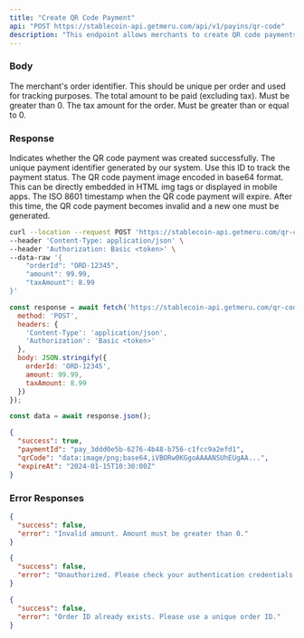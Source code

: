 ```yaml
---
title: "Create QR Code Payment"
api: "POST https://stablecoin-api.getmeru.com/api/v1/payins/qr-code"
description: "This endpoint allows merchants to create QR code payments for payment collection"
---
```


### Body

<ParamField body="orderId" type="string" required>
  The merchant's order identifier. This should be unique per order and used for tracking purposes.
</ParamField>

<ParamField body="amount" type="number" required>
  The total amount to be paid (excluding tax). Must be greater than 0.
</ParamField>

<ParamField body="taxAmount" type="number" required>
  The tax amount for the order. Must be greater than or equal to 0.
</ParamField>

### Response

<ResponseField name="success" type="boolean">
  Indicates whether the QR code payment was created successfully.
</ResponseField>

<ResponseField name="paymentId" type="string">
  The unique payment identifier generated by our system. Use this ID to track the payment status.
</ResponseField>

<ResponseField name="qrCode" type="string">
  The QR code payment image encoded in base64 format. This can be directly embedded in HTML img tags or displayed in mobile apps.
</ResponseField>

<ResponseField name="expireAt" type="string">
  The ISO 8601 timestamp when the QR code payment will expire. After this time, the QR code payment becomes invalid and a new one must be generated.
</ResponseField>



<RequestExample>

```bash cURL
curl --location --request POST 'https://stablecoin-api.getmeru.com/qr-code-payments' \
--header 'Content-Type: application/json' \
--header 'Authorization: Basic <token>' \
--data-raw '{
    "orderId": "ORD-12345",
    "amount": 99.99,
    "taxAmount": 8.99
}'
```

```js Javascript
const response = await fetch('https://stablecoin-api.getmeru.com/qr-code-payments', {
  method: 'POST',
  headers: {
    'Content-Type': 'application/json',
    'Authorization': 'Basic <token>'
  },
  body: JSON.stringify({
    orderId: 'ORD-12345',
    amount: 99.99,
    taxAmount: 8.99
  })
});

const data = await response.json();
```

</RequestExample>

<ResponseExample>

```json 200
{
  "success": true,
  "paymentId": "pay_3ddd0e5b-6276-4b48-b756-c1fcc9a2efd1",
  "qrCode": "data:image/png;base64,iVBORw0KGgoAAAANSUhEUgAA...",
  "expireAt": "2024-01-15T10:30:00Z"
}
```

</ResponseExample>

### Error Responses

<ResponseExample>

```json 400
{
  "success": false,
  "error": "Invalid amount. Amount must be greater than 0."
}
```

```json 401
{
  "success": false,
  "error": "Unauthorized. Please check your authentication credentials."
}
```

```json 422
{
  "success": false,
  "error": "Order ID already exists. Please use a unique order ID."
}
```

</ResponseExample> 